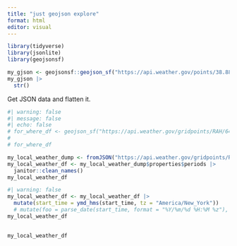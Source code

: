 ```yaml
---
title: "just geojson explore"
format: html
editor: visual
---
```


```r
library(tidyverse)
library(jsonlite)
library(geojsonsf)
```

```r
my_gjson <- geojsonsf::geojson_sf("https://api.weather.gov/points/38.8894,-77.0352") 
my_gjson |> 
  str()
```

Get JSON data and flatten it.

```r
#| warning: false
#| message: false
#| echo: false
# for_where_df <- geojson_sf("https://api.weather.gov/gridpoints/RAH/64,68/forecast/hourly?units=us")
# 
# for_where_df

my_local_weather_dump <- fromJSON("https://api.weather.gov/gridpoints/RAH/64,68/forecast/hourly?units=us", flatten = TRUE)  #  flatten = TRUE
my_local_weather_df <- my_local_weather_dump$properties$periods |> 
  janitor::clean_names()
my_local_weather_df
```

```r
#| warning: false
my_local_weather_df <- my_local_weather_df |> 
  mutate(start_time = ymd_hms(start_time, tz = "America/New_York"))
  # mutate(foo = parse_date(start_time, format = "%Y/%m/%d %H:%M %z"), .after = start_time)
my_local_weather_df 
  

```

```r
my_local_weather_df
```
